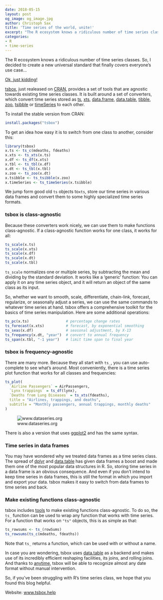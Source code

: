 ```yaml
---
date: 2018-05-15
layout: post
og_image: og_image.jpg
author: Christoph Sax
title: 'Time series of the world, unite!'
excerpt: "The R ecosystem knows a ridiculous number of time series classes. tsbox provides a set of tools that are agnostic towards existing time series classes, built around converters that transform between different time series formats."
categories:
- R
- time-series
---
```


The R ecosystem knows a ridiculous
number  of time series classes. So, I
decided to create a new universal standard that finally covers everyone's use
case...


[Ok, just kidding!](https://xkcd.com/927)


[tsbox](https://www.tsbox.help/), just realeased on [CRAN](https://cran.r-project.org/package=tsbox), provides a set of
tools that are agnostic towards existing time series classes. It is built
around a set of converters, which convert time series stored as [ts](https://www.rdocumentation.org/packages/stats/versions/3.5.0/topics/ts), [xts](https://cran.r-project.org/package=xts),
[data.frame](https://rdrr.io/r/base/data.frame.html), [data.table](https://cran.r-project.org/package=data.table), [tibble](http://tibble.tidyverse.org/), [zoo](https://cran.r-project.org/package=zoo), [tsibble](https://tsibble.tidyverts.org/) or
[timeSeries](https://cran.r-project.org/package=timeSeries) to each other.

To install the stable version from CRAN:

```r
install.packages("tsbox")
```

To get an idea how easy it is to switch from one class to another, consider
this:

```r
library(tsbox)
x.ts <- ts_c(mdeaths, fdeaths)
x.xts <- ts_xts(x.ts)
x.df <- ts_df(x.xts)
x.tbl <- ts_tbl(x.df)
x.dt <- ts_tbl(x.tbl)
x.zoo <- ts_zoo(x.dt)
x.tsibble <- ts_tsibble(x.zoo)
x.timeSeries <- ts_timeSeries(x.tsibble)
```

We jump form good old `ts` objects to`xts`, store our time series in various
data frames and convert them to some highly specialized time series formats.

### tsbox is class-agnostic

Because these converters work nicely, we can use them to make functions
class-agnostic. If a class-agnostic function works for one class, it works for
all:

```r
ts_scale(x.ts)
ts_scale(x.xts)
ts_scale(x.df)
ts_scale(x.dt)
ts_scale(x.tbl)
```

`ts_scale` normalizes one or multiple series, by subtracting the mean and
dividing by the standard deviation. It works like a 'generic' function: You can
apply it on any time series object, and it will return an object of the same
class as its input.

So, whether we want to smooth, scale, differentiate, chain-link, forecast,
regularize, or seasonally adjust a series, we can use the same commands to
whatever time series at hand. tsbox offers a comprehensive toolkit for the
basics of time series manipulation. Here are some additional operations:

```r
ts_pc(x.ts)                 # percentage change rates
ts_forecast(x.xts)          # forecast, by exponential smoothing
ts_seas(x.df)               # seasonal adjustment, by X-13
ts_frequency(x.dt, "year")  # convert to annual frequency
ts_span(x.tbl, "-1 year")   # limit time span to final year
```

### tsbox is frequency-agnostic

There are many more. Because they all start with `ts_`, you can use
auto-complete to see what's around. Most conveniently, there is a time series
plot function that works for all classes and frequencies:

```r
ts_plot(
  `Airline Passengers` = AirPassengers,
  `Lynx trappings` = ts_df(lynx),
  `Deaths from Lung Diseases` = ts_xts(fdeaths),
  title = "Airlines, trappings, and deaths",
  subtitle = "Monthly passengers, annual trappings, monthly deaths"
)
```

![www.dataseries.org](unnamed-chunk-2-1.png "Illustration")

There is also a version that uses
[ggplot2](https://CRAN.R-project.org/package=ggplot2) and has the same syntax.


### Time series in data frames

You may have wondered why we treated data frames as a time series class. The
spread of [dplyr](https://CRAN.R-project.org/package=dplyr) and
[data.table](https://CRAN.R-project.org/package=data.table) has given data
frames a boost and made them one of the most popular data structures in R. So,
storing time series in a data frame is an obvious consequence. And even if you
don't intend to keep time series in data frames, this is still the format in
which you import and export your data. tsbox makes it easy to switch from data
frames to time series and back.


### Make existing functions class-agnostic

tsbox includes [tools](https://www.tsbox.help/articles/ts-functions.html) to
make existing functions class-agnostic. To do so, the `ts_` function can be used
to wrap any function that works with time series. For a function that works on
`"ts"` objects, this is as simple as that:

```r
ts_rowsums <- ts_(rowSums)
ts_rowsums(ts_c(mdeaths, fdeaths))
```

Note that `ts_` returns a function, which can be used with or without a name.

In case you are wondering, tsbox uses
[data.table](https://CRAN.R-project.org/package=data.table) as a backend and
makes use of its incredibly efficient reshaping facilities, its joins, and
rolling joins. And thanks to
[anytime](https://cran.r-project.org/package=anytime), tsbox will be able to
recognize almost any date format without manual intervention.

So, if you’ve been struggling with R’s time series class, we hope that you found this blog helpful.

Website: [www.tsbox.help](https://www.tsbox.help)
